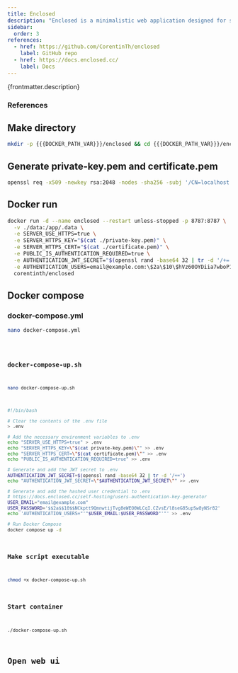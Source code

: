 ```yaml
---
title: Enclosed
description: "Enclosed is a minimalistic web application designed for sending private and secure notes. Whether you need to share sensitive information or just want a simple way to send encrypted messages, Enclosed provides a user-friendly interface with strong security features to ensure your data remains confidential."
sidebar:
  order: 3
references:
  - href: https://github.com/CorentinTh/enclosed
    label: GitHub repo
  - href: https://docs.enclosed.cc/
    label: Docs
---
```



<p>{frontmatter.description}</p>

### References

<ReferenceLinks references={frontmatter.references} />

## Make directory

```sh
mkdir -p {{{DOCKER_PATH_VAR}}}/enclosed && cd {{{DOCKER_PATH_VAR}}}/enclosed
```

## Generate private-key.pem and certificate.pem

```sh
openssl req -x509 -newkey rsa:2048 -nodes -sha256 -subj '/CN=localhost' -keyout private-key.pem -out certificate.pem
```

## Docker run

```sh
docker run -d --name enclosed --restart unless-stopped -p 8787:8787 \
  -v ./data:/app/.data \
  -e SERVER_USE_HTTPS=true \
  -e SERVER_HTTPS_KEY="$(cat ./private-key.pem)" \
  -e SERVER_HTTPS_CERT="$(cat ./certificate.pem)" \
  -e PUBLIC_IS_AUTHENTICATION_REQUIRED=true \
  -e AUTHENTICATION_JWT_SECRET="$(openssl rand -base64 32 | tr -d '/+=')" \
  -e AUTHENTICATION_USERS=email@example.com:\$2a\$10\$hVz60OYDiia7wboP1OBYVeS7ZCBoYPgOS.4BnuwQ/Zh1FSTz9w9py \
  corentinth/enclosed
```

## Docker compose

### docker-compose.yml

```sh
nano docker-compose.yml
```

<Code lang="yml" title="docker-compose.yml" code={yaml} />

### docker-compose-up.sh

```sh
nano docker-compose-up.sh
```

```sh
#!/bin/bash

# Clear the contents of the .env file
> .env

# Add the necessary environment variables to .env
echo "SERVER_USE_HTTPS=true" > .env
echo "SERVER_HTTPS_KEY=\"$(cat private-key.pem)\"" >> .env
echo "SERVER_HTTPS_CERT=\"$(cat certificate.pem)\"" >> .env
echo "PUBLIC_IS_AUTHENTICATION_REQUIRED=true" >> .env

# Generate and add the JWT secret to .env
AUTHENTICATION_JWT_SECRET=$(openssl rand -base64 32 | tr -d '/+=')
echo "AUTHENTICATION_JWT_SECRET=\"$AUTHENTICATION_JWT_SECRET\"" >> .env

# Generate and add the hashed user credential to .env
# https://docs.enclosed.cc/self-hosting/users-authentication-key-generator
USER_EMAIL="email@example.com"
USER_PASSWORD='$$2a$$10$$NCkptt9QmnwtijTvg8eWEO0WLCqI.CZvsE/l8seG85upSw8yNSr82'
echo 'AUTHENTICATION_USERS="'"$USER_EMAIL:$USER_PASSWORD"'"' >> .env

# Run Docker Compose
docker compose up -d
```

### Make script executable

```sh
chmod +x docker-compose-up.sh
```

### Start container

```sh
./docker-compose-up.sh
```

## Open web ui

<OpenWebUI port="8787" />
